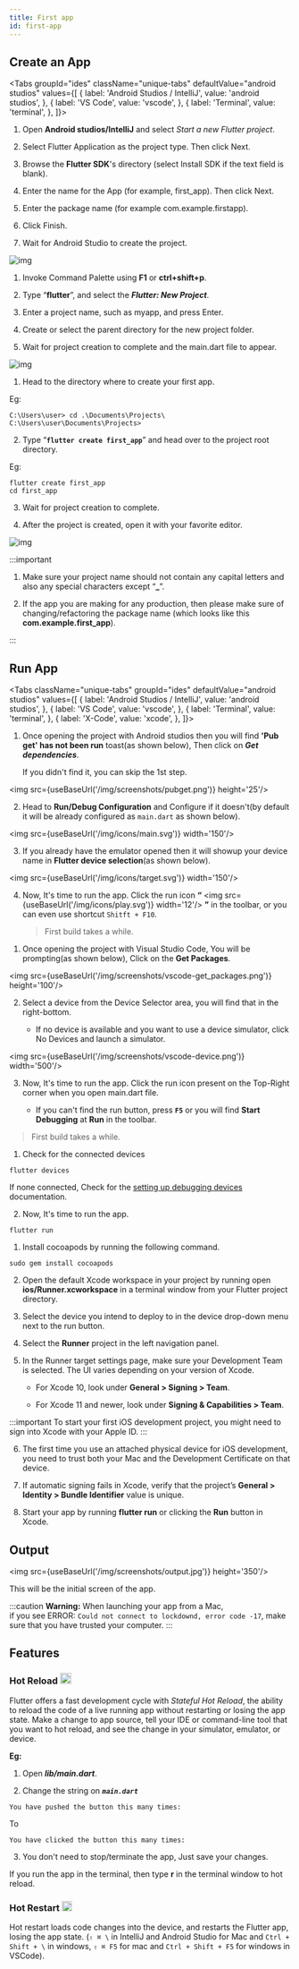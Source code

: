 ```yaml
---
title: First app
id: first-app
---
```


## Create an App ##


<Tabs
  groupId="ides"
  className="unique-tabs"
  defaultValue="android studios"
  values={[
    { label: 'Android Studios / IntelliJ', value: 'android studios', },
    { label: 'VS Code', value: 'vscode', },
    { label: 'Terminal', value: 'terminal', },
  ]}>
<TabItem value="android studios">

1. Open **Android studios/IntelliJ** and select *Start a new Flutter project*.

2. Select Flutter Application as the project type. Then click Next.

3. Browse the **Flutter SDK**'s directory (select Install SDK if the text field is blank).

4. Enter the name for the App (for example, first_app). Then click Next.

5. Enter the package name (for example com.example.firstapp).

6. Click Finish.

7. Wait for Android Studio to create the project.

  ![img](/img/gifs/android-first_app.gif)

</TabItem>
<TabItem value="vscode">

1. Invoke Command Palette using **F1** or **ctrl+shift+p**.

2. Type “**flutter**”, and select the ***Flutter: New Project***.

3. Enter a project name, such as myapp, and press Enter.

4. Create or select the parent directory for the new project folder.

5. Wait for project creation to complete and the main.dart file to appear.

  ![img](/img/gifs/vscode-first_app.gif)

</TabItem>
<TabItem value="terminal">

1. Head to the directory where to create your first app.
  
  Eg: 
  ```shell
  C:\Users\user> cd .\Documents\Projects\
  C:\Users\user\Documents\Projects>
  ```

2. Type “**`flutter create first_app`**” and head over to the project root directory.

  Eg:
  ```shell
  flutter create first_app
  cd first_app
  ```

3. Wait for project creation to complete.

4. After the project is created, open it with your favorite editor.

  ![img](/img/gifs/terminal-first_app.gif)

</TabItem>
</Tabs>

:::important

1. Make sure your project name should not contain any capital letters 
and also any special characters except “**_**”.

2. If the app you are making for any production, 
then please make sure of changing/refactoring the package name
(which looks like this **com.example.first_app**).

:::

## Run App ##

<Tabs
  className="unique-tabs"
  groupId="ides"
  defaultValue="android studios"
  values={[
    { label: 'Android Studios / IntelliJ', value: 'android studios', },
    { label: 'VS Code', value: 'vscode', },
    { label: 'Terminal', value: 'terminal', },
    { label: 'X-Code', value: 'xcode', },
  ]}>
<TabItem value="android studios">

1. Once opening the project with Android studios then you will find **'Pub get' has not been run** toast(as shown below), Then click on ***Get dependencies***.

    If you didn't find it, you can skip the 1st step.

  <img src={useBaseUrl('/img/screenshots/pubget.png')} height='25'/>

2. Head to **Run/Debug Configuration** and Configure if it doesn't(by default it will be already configured as `main.dart` as shown below).

  <img src={useBaseUrl('/img/icons/main.svg')} width='150'/>

3. If you already have the emulator opened then it will showup your device name in **Flutter device selection**(as shown below).

  <img src={useBaseUrl('/img/icons/target.svg')} width='150'/>

4. Now, It's time to run the app. Click the run icon **“** <img src={useBaseUrl('/img/icons/play.svg')} width='12'/> **”** in the toolbar, or you can even use shortcut `Shitft + F10`.

    > First build takes a while.

</TabItem>
<TabItem value="vscode">

1. Once opening the project with Visual Studio Code, You will be prompting(as shown below), Click on the **Get Packages**.

  <img src={useBaseUrl('/img/screenshots/vscode-get_packages.png')} height='100'/>

2. Select a device from the Device Selector area, you will find that in the right-bottom.

    * If no device is available and you want to use a device simulator, click No Devices and launch a simulator.

  <img src={useBaseUrl('/img/screenshots/vscode-device.png')} width='500'/>

3. Now, It's time to run the app. Click the run icon present on the Top-Right corner when you open main.dart file.

    * If you can't find the run button, press **<b>`F5`</b>** or you will find **Start Debugging** at **Run** in the toolbar.

> First build takes a while.

</TabItem>

<TabItem value="terminal">

1. Check for the connected devices

  ```shell
  flutter devices
  ```

  If none connected, Check for the [setting up debugging devices](/docs/flutter/ide#set-up-your-android-device) documentation.

2. Now, It's time to run the app.

  ```shell
  flutter run
  ```

</TabItem>


<TabItem value="xcode">

1. Install cocoapods by running the following command.

  ```shell
  sudo gem install cocoapods
  ```

2. Open the default Xcode workspace in your project by running open **ios/Runner.xcworkspace** 
in a terminal window from your Flutter project directory.

3. Select the device you intend to deploy to in the device drop-down menu next to the run button.

4. Select the **Runner** project in the left navigation panel.

5. In the Runner target settings page, make sure your Development Team is selected. 
The UI varies depending on your version of Xcode.
    
    * For Xcode 10, look under **General > Signing > Team**.
    
    * For Xcode 11 and newer, look under **Signing & Capabilities > Team**.

:::important
To start your first iOS development project, you might need to sign into Xcode with your Apple ID.
:::

6. The first time you use an attached physical device for iOS development, 
you need to trust both your Mac and the Development Certificate on that device.

7. If automatic signing fails in Xcode, 
verify that the project’s **General > Identity > Bundle Identifier** value is unique.

8. Start your app by running **flutter run** or clicking the **Run** button in Xcode.

</TabItem>

</Tabs>

## Output ##

<img src={useBaseUrl('/img/screenshots/output.jpg')} height='350'/>

This will be the initial screen of the app.

:::caution
 **Warning:** 
 When launching your app from a Mac, <br/>
 if you see ERROR: `Could not connect to lockdownd, error code -17`, 
 make sure that you have trusted your computer.
:::

## Features ##

<h3>Hot Reload <img src={useBaseUrl('/img/icons/hot_reload.svg')} height='20'/></h3>

Flutter offers a fast development cycle with *Stateful Hot Reload*, 
the ability to reload the code of a live running app without restarting or losing the app state. 
Make a change to app source, tell your IDE or command-line tool that you want to hot reload, 
and see the change in your simulator, emulator, or device.

**Eg:**

  1. Open ***lib/main.dart***.
  
  2. Change the string on ***`main.dart`***

  ```
  You have pushed the button this many times:
  ```  
  To

  ```
  You have clicked the button this many times:
  ```

  3. You don't need to stop/terminate the app, Just save your changes.

  If you run the app in the terminal, then type **r** in the terminal window to hot reload.

<h3>Hot Restart <img src={useBaseUrl('/img/icons/hot_restart.svg')} height='18'/></h3>

Hot restart loads code changes into the device, and restarts the Flutter app, 
losing the app state. (`⇧ ⌘ \` in IntelliJ and Android Studio for Mac and `Ctrl + Shift + \` in windows, 
`⇧ ⌘ F5` for mac and `Ctrl + Shift + F5` for windows in VSCode).
